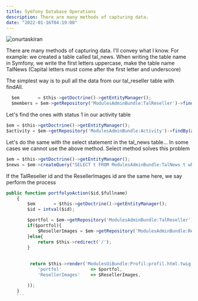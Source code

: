 ```yaml
---
title: Symfony Database Operations
description: There are many methods of capturing data.
date: "2022-01-16T04:19:00"
---
```

<img className="w-full rounded-xl" src="https://res.cloudinary.com/djfqidbj1/image/upload/v1671153552/njqwljtcq4aykeaoagyn.png" alt="onurtaskiran" />

There are many methods of capturing data. I'll convey what I know. For example: we created a table called tal_news. When writing the table name in Symfony, we write the first letters uppercase, make the table name TalNews (Capital letters must come after the first letter and underscore)

The simplest way is to pull all the data from our tal_reseller table with findAll.

```javascript
  $em       = $this->getDoctrine()->getEntityManager();
  $members = $em->getRepository('ModulesAdminBundle:TalReseller')->findAll();
```
Let's find the ones with status 1 in our activity table

```javascript
$em = $this->getDoctrine()->getEntityManager();
$activity = $em->getRepository('ModulesAdminBundle:Activity')->findBy(array('status'=>1));
```

Let's do the same with the select statement in the tal_news table... In some cases we cannot use the above method. Select method solves this problem

```javascript
$em = $this->getDoctrine()->getEntityManager();
$news = $em->createQuery("SELECT t FROM ModulesAdminBundle:TalNews t where t.status=1")->getResult();
```

If the TalReseller id and the ResellerImages id are the same here, we say perform the process

```javascript
public function portfolyoAction($id,$fullname)
    {
        $em       = $this->getDoctrine()->getEntityManager();
        $id = intval($id);

        $portfol = $em->getRepository('ModulesAdminBundle:TalReseller')->findOneBy(array('id'=>$id));
        if($portfol){
            $ResellerImages = $em->getRepository('ModulesAdminBundle:ResellerImages')->findBy(array('resellerId'=>$id));
        }else{
            return $this->redirect('/');
        }
		
		
		 return $this->render('ModulesUiBundle:Profil:profil.html.twig',array(
            'portfol'           => $portfol,
            'ResellerImages'    => $ResellerImages,

        ));
    }
    ```